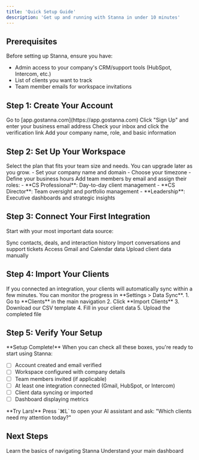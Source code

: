 ```yaml
---
title: 'Quick Setup Guide'
description: 'Get up and running with Stanna in under 10 minutes'
---
```


## Prerequisites

Before setting up Stanna, ensure you have:
- Admin access to your company's CRM/support tools (HubSpot, Intercom, etc.)
- List of clients you want to track
- Team member emails for workspace invitations

## Step 1: Create Your Account

<Steps>
  <Step title="Visit Stanna">
    Go to [app.gostanna.com](https://app.gostanna.com)
  </Step>

  <Step title="Sign Up">
    Click "Sign Up" and enter your business email address
  </Step>

  <Step title="Verify Email">
    Check your inbox and click the verification link
  </Step>

  <Step title="Complete Profile">
    Add your company name, role, and basic information
  </Step>
</Steps>

## Step 2: Set Up Your Workspace

<Steps>
  <Step title="Choose Your Plan">
    Select the plan that fits your team size and needs. You can upgrade later as you grow.
  </Step>
  
  <Step title="Configure Basic Settings">
    - Set your company name and domain
    - Choose your timezone
    - Define your business hours
  </Step>
  
  <Step title="Invite Team Members">
    Add team members by email and assign their roles:
    - **CS Professional**: Day-to-day client management
    - **CS Director**: Team oversight and portfolio management  
    - **Leadership**: Executive dashboards and strategic insights
  </Step>
</Steps>

## Step 3: Connect Your First Integration

Start with your most important data source:

<CardGroup cols={2}>
  <Card title="HubSpot" icon="hubspot" href="/integrations/hubspot">
    Sync contacts, deals, and interaction history
  </Card>
  <Card title="Intercom" icon="intercom" href="/integrations/intercom">
    Import conversations and support tickets
  </Card>
  <Card title="Google Workspace" icon="google" href="/integrations/google">
    Access Gmail and Calendar data
  </Card>
  <Card title="Custom CSV" icon="file-csv" href="/features/client-management#import-clients">
    Upload client data manually
  </Card>
</CardGroup>

## Step 4: Import Your Clients

<Tabs>
  <Tab title="From Integration">
    If you connected an integration, your clients will automatically sync within a few minutes. You can monitor the progress in **Settings > Data Sync**.
  </Tab>
  
  <Tab title="Manual Upload">
    1. Go to **Clients** in the main navigation
    2. Click **Import Clients**
    3. Download our CSV template
    4. Fill in your client data
    5. Upload the completed file
  </Tab>
</Tabs>

## Step 5: Verify Your Setup

<Check>
**Setup Complete!** When you can check all these boxes, you're ready to start using Stanna:
</Check>

- [ ] Account created and email verified
- [ ] Workspace configured with company details
- [ ] Team members invited (if applicable)
- [ ] At least one integration connected (Gmail, HubSpot, or Intercom)
- [ ] Client data syncing or imported
- [ ] Dashboard displaying metrics

<Tip>
**Try Lars!** Press `⌘L` to open your AI assistant and ask: "Which clients need my attention today?"
</Tip>

## Next Steps

<CardGroup cols={2}>
  <Card title="First Login Guide" icon="sign-in" href="/getting-started/first-login">
    Learn the basics of navigating Stanna
  </Card>
  <Card title="Dashboard Overview" icon="chart-line" href="/getting-started/dashboard-overview">
    Understand your main dashboard
  </Card>
</CardGroup>